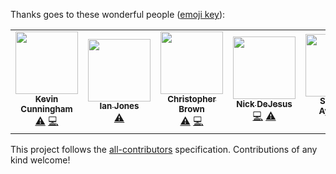 Thanks goes to these wonderful people ([emoji key](https://allcontributors.org/docs/en/emoji-key)):

<!-- ALL-CONTRIBUTORS-LIST:START - Do not remove or modify this section -->
<!-- prettier-ignore-start -->
<!-- markdownlint-disable -->
<table>
  <tr>
    <td align="center"><a href="http://www.kevincunningham.co.uk"><img src="https://avatars3.githubusercontent.com/u/8320213?v=4" width="100px;" alt=""/><br /><sub><b>Kevin Cunningham</b></sub></a><br /><a href="https://github.com/dayhaysoos/use-shopping-cart/commits?author=doingandlearning" title="Tests">⚠️</a> <a href="https://github.com/dayhaysoos/use-shopping-cart/commits?author=doingandlearning" title="Code">💻</a></td>
    <td align="center"><a href="https://ianjones.us/"><img src="https://avatars2.githubusercontent.com/u/4407263?v=4" width="100px;" alt=""/><br /><sub><b>Ian Jones</b></sub></a><br /><a href="https://github.com/dayhaysoos/use-shopping-cart/commits?author=theianjones" title="Tests">⚠️</a></td>
    <td align="center"><a href="https://chrisbrownie.dev/"><img src="https://avatars2.githubusercontent.com/u/19195374?v=4" width="100px;" alt=""/><br /><sub><b>Christopher Brown</b></sub></a><br /><a href="https://github.com/dayhaysoos/use-shopping-cart/commits?author=ChrisBrownie55" title="Tests">⚠️</a> <a href="https://github.com/dayhaysoos/use-shopping-cart/commits?author=ChrisBrownie55" title="Code">💻</a></td>
    <td align="center"><a href="https://github.com/dayhaysoos"><img src="https://avatars3.githubusercontent.com/u/1852675?v=4" width="100px;" alt=""/><br /><sub><b>Nick DeJesus</b></sub></a><br /><a href="https://github.com/dayhaysoos/use-shopping-cart/commits?author=dayhaysoos" title="Code">💻</a> <a href="https://github.com/dayhaysoos/use-shopping-cart/commits?author=dayhaysoos" title="Tests">⚠️</a></td>
    <td align="center"><a href="http://shodipoayomide.com"><img src="https://avatars2.githubusercontent.com/u/20538832?v=4" width="100px;" alt=""/><br /><sub><b>Shodipo Ayomide</b></sub></a><br /><a href="https://github.com/dayhaysoos/use-shopping-cart/commits?author=Developerayo" title="Documentation">📖</a></td>
  </tr>
</table>

<!-- markdownlint-enable -->
<!-- prettier-ignore-end -->

<!-- ALL-CONTRIBUTORS-LIST:END -->

This project follows the [all-contributors](https://github.com/all-contributors/all-contributors) specification. Contributions of any kind welcome!
